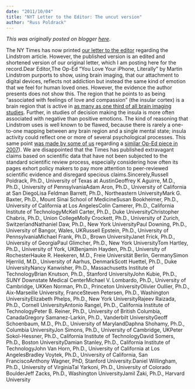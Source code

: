 ```yaml
---
date: "2011/10/04"
title: "NYT Letter to the Editor: The uncut version"
author: "Russ Poldrack"
---
```


*This was originally posted on blogger [here](https://russpoldrack.blogspot.com/2011/10/nyt-letter-to-editor-uncut-version.html)*.

The NY Times has now printed [our letter to the editor](http://www.nytimes.com/2011/10/05/opinion/the-iphone-and-the-brain.html) regarding the Lindstrom article.  However, the published version is an edited and shortened version of our original letter, which I am posting here for the record.Dear Editor,The Op-Ed “You Love Your iPhone, Literally” by Martin Lindstrom purports to show, using brain imaging, that our attachment to digital devices, reflects not addiction but instead the same kind of emotion that we feel for human loved ones. However, the evidence the author presents does not show this.  The region that he points to as being “associated with feelings of love and compassion” (the insular cortex) is a brain region that is active in [as many as one third of all brain imaging studies](http://www.nature.com/nmeth/journal/v8/n8/full/nmeth.1635.html).  Further, in studies of decision making the insula is more often associated with negative than positive emotions.  The kind of reasoning that Lindstrom uses is well known to be flawed, because there is rarely a one-to-one mapping between any brain region and a single mental state; insula activity could reflect one or more of several psychological processes. This same point [was made by some of us](http://www.nytimes.com/2007/11/14/opinion/lweb14brain.html) regarding a [similar Op-Ed piece in 2007](http://www.nytimes.com/2007/11/11/opinion/11freedman.html)). We are disappointed that the Times has published extravagant claims based on scientific data that have not been subjected to the standard scientific review process, especially considering how often its pages exhort policy makers to pay more attention to peer-reviewed scientific evidence and disregard specious claims.Sincerely,Russell Poldrack, Ph.D., University of Texas at AustinGeoffrey K Aguirre, M.D., Ph.D., University of PennsylvaniaAdam Aron, Ph.D., University of California at San DiegoLisa Feldman Barrett, Ph.D., Northeastern UniversityMark G. Baxter, Ph.D., Mount Sinai School of MedicineSusan Bookheimer, Ph.D., University of California at Los AngelesColin Camerer, Ph.D., California Institute of TechnologyMcKell Carter, Ph.D., Duke UniversityChristopher Chabris, Ph.D., Union CollegeMolly Crockett, Ph.D., University of Zurich, SwitzerlandNathaniel Daw, Ph.D., New York UniversityPaul Downing, Ph.D., University of Bangor, Wales, UKRussell Epstein, Ph.D., University of PennsylvaniaMichael Frank, Ph.D., Brown UniversityJanet Frick, Ph.D., University of GeorgiaPaul Glimcher, Ph.D., New York UniversityTom Hartley, Ph.D., University of York, UKBenjamin Hayden, Ph.D., University of RochesterHauke R. Heekeren, M.D., Freie Universität Berlin, GermanySimon Hjerrild, M.D., University of Aarhus, DenmarkScott Huettel, Ph.D., Duke UniversityNancy Kanwisher, Ph.D., Massachusetts Institute of TechnologyBrian Knutson, Ph.D., Stanford UniversityJohn Kubie, Ph.D., SUNY Downstate Medical CenterMichael V. Lombardo, Ph.D., University of Cambridge, UKKen Norman, Ph.D., Princeton UniversityOlivier Oullier, Ph.D., Aix-Marseille University, FranceSteven Petersen, Ph.D., Washington UniversityElizabeth Phelps, Ph.D., New York UniversityRajeev Raizada, Ph.D., Cornell UniversityAntonio Rangel, Ph.D., California Institute of TechnologyPeter B. Reiner, Ph.D., University of British Columbia, CanadaGregory Samanez-Larkin, Ph.D., Vanderbilt UniversityGeoff Schoenbaum, M.D., Ph.D., University of MarylandDaphna Shohamy, Ph.D., Columbia UniversityJon Simons, Ph.D., University of Cambridge, UKPeter Sokol-Hessner, Ph.D., California Institute of TechnologyDavid Somers, Ph.D., Boston UniversityDamian Stanley, Ph.D., California Institute of TechnologyJohn Van Horn, Ph.D., University of California at Los AngelesBradley Voytek, Ph.D., University of California, San FranciscoAnthony Wagner, PhD, Stanford University.Daniel Willingham, Ph.D., University of VirginiaTal Yarkoni, Ph.D., University of Colorado BoulderJeff Zacks, Ph.D., Washington UniversityJamil Zaki, Ph.D., Harvard University